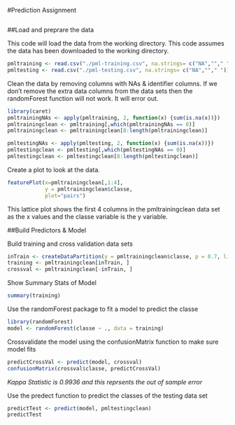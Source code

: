 #Prediction Assignment

```r
```
##Load and preprare the data

This code  will load the data from the working directory.  This code assumes the data has been downloaded to the working directory.


```r
pmltraining <- read.csv("./pml-training.csv", na.strings= c("NA",""," "))
pmltesting <- read.csv("./pml-testing.csv", na.strings= c("NA",""," "))
```

Clean the data by removing columns with NAs & identifier columns.  If we don't remove the extra data columns from the data sets then the randomForest function will not work.  It will error out.

```r
library(caret)
pmltrainingNAs <- apply(pmltraining, 2, function(x) {sum(is.na(x))})
pmltrainingclean <- pmltraining[,which(pmltrainingNAs == 0)]
pmltrainingclean <- pmltrainingclean[8:length(pmltrainingclean)]

pmltestingNAs <- apply(pmltesting, 2, function(x) {sum(is.na(x))})
pmltestingclean <- pmltesting[,which(pmltestingNAs == 0)]
pmltestingclean <- pmltestingclean[8:length(pmltestingclean)]
```

Create a plot to look at the data.

```r
featurePlot(x=pmltrainingclean[,1:4],
            y = pmltrainingclean$classe,
            plot="pairs")
```

This lattice plot shows the first 4 columns in the pmltrainingclean data set as the x values and the classe variable is the y variable.


##Build Predictors & Model

Build training and cross validation data sets

```r
inTrain <- createDataPartition(y = pmltrainingclean$classe, p = 0.7, list = FALSE)
training <- pmltrainingclean[inTrain, ]
crossval <- pmltrainingclean[-inTrain, ]
```

Show Summary Stats of Model

```r
summary(training)
```

Use the randomForest package to fit a model to predict the classe

```r
library(randomForest)
model <- randomForest(classe ~ ., data = training)
```

Crossvalidate the model using the confusionMatrix function to make sure model fits

```r
predictCrossVal <- predict(model, crossval)
confusionMatrix(crossval$classe, predictCrossVal)
```

*Kappa Statistic is 0.9936 and this reprsents the out of sample error*


Use the predect function to predict the classes of the testing data set

```r
predictTest <- predict(model, pmltestingclean)
predictTest
```
